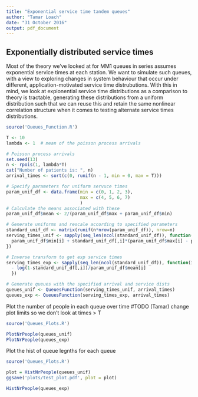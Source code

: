 ```yaml
---
title: "Exponential service time tandem queues"
author: "Tamar Loach"
date: "31 October 2016"
output: pdf_document
---
```


## Exponentially distributed service times

Most of the theory we've looked at for MM1 queues in series assumes exponential service times at each station. We want to simulate such queues, with a view to exploring changes in system behaviour that occur under different, application-motivated service time distrubutions. With this in mind, we look at expionential service time distributions as a comparison to theory is tractable, generating these distributions from a uniform distribution such that we can reuse this and retain the same nonlinear correlation structure when it comes to testing alternate service times distributions.


```r
source('Queues_Function.R')

T <- 10
lambda <- 1  # mean of the poisson process arrivals

# Poisson process arrivals
set.seed(13)
n <- rpois(1, lambda*T)
cat("Number of patients is: ", n)
arrival_times <- sort(c(0, runif(n - 1, min = 0, max = T)))

# Specify parameters for uniform servuce times
param_unif_df <- data.frame(min = c(0, 1, 2, 3),
                            max = c(4, 5, 6, 7)
                            )
# Calculate the means associated with these
param_unif_df$mean <- 2/(param_unif_df$max + param_unif_df$min)

# Generate uniforms and rescale according to specified parameters
standard_unif_df <- matrix(runif(n*nrow(param_unif_df)), nrow=n)
serving_times_unif <- sapply(seq_len(ncol(standard_unif_df)), function(i){
  param_unif_df$min[i] + standard_unif_df[,i]*(param_unif_df$max[i] - param_unif_df$min[i])
})

# Inverse transform to get exp service times
serving_times_exp <- sapply(seq_len(ncol(standard_unif_df)), function(i){
  - log(1-standard_unif_df[,i])/param_unif_df$mean[i]
  })

# Generate queues with the specified arrival and service dists
queues_unif <- QueuesFunction(serving_times_unif, arrival_times)
queues_exp <- QueuesFunction(serving_times_exp, arrival_times)

```


Plot the number of people in each queue over time
#TODO (Tamar) change plot limits so we don't look at times > T

```r
source('Queues_Plots.R')

PlotNrPeople(queues_unif)
PlotNrPeople(queues_exp)

```

Plot the hist of queue legnths for each queue

```r
source('Queues_Plots.R')

plot = HistNrPeople(queues_unif)
ggsave('plots/test_plot.pdf', plot = plot)

HistNrPeople(queues_exp)

```

